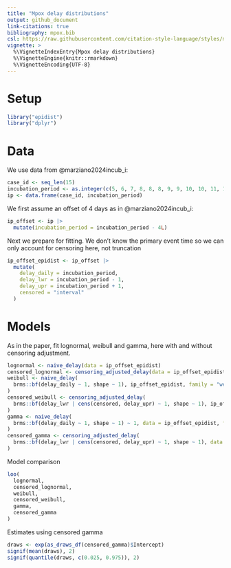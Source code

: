 ```yaml
---
title: "Mpox delay distributions"
output: github_document
link-citations: true
bibliography: mpox.bib
csl: https://raw.githubusercontent.com/citation-style-language/styles/master/apa-numeric-superscript-brackets.csl
vignette: >
  %\VignetteIndexEntry{Mpox delay distributions}
  %\VignetteEngine{knitr::rmarkdown}
  %\VignetteEncoding{UTF-8}
---
```


# Setup

```r
library("epidist")
library("dplyr")
```

# Data

We use data from @marziano2024incub_i:

```r
case_id <- seq_len(15)
incubation_period <- as.integer(c(5, 6, 7, 8, 8, 8, 9, 9, 10, 10, 11, 12, 13, 14, 14))
ip <- data.frame(case_id, incubation_period)
```

We first assume an offset of 4 days as in @marziano2024incub_i:

```r
ip_offset <- ip |>
  mutate(incubation_period = incubation_period - 4L)
```

Next we prepare for fitting.
We don't know the primary event time so we can only account for censoring here, not truncation

```r
ip_offset_epidist <- ip_offset |>
  mutate(
    delay_daily = incubation_period,
    delay_lwr = incubation_period - 1,
    delay_upr = incubation_period + 1,
    censored = "interval"
  )
```

# Models

As in the paper, fit lognormal, weibull and gamma, here with and without censoring adjustment.

```r
lognormal <- naive_delay(data = ip_offset_epidist)
censored_lognormal <- censoring_adjusted_delay(data = ip_offset_epidist)
weibull <- naive_delay(
  brms::bf(delay_daily ~ 1, shape ~ 1), ip_offset_epidist, family = "weibull"
)
censored_weibull <- censoring_adjusted_delay(
  brms::bf(delay_lwr | cens(censored, delay_upr) ~ 1, shape ~ 1), ip_offset_epidist, family = "weibull"
)
gamma <- naive_delay(
  brms::bf(delay_daily ~ 1, shape ~ 1) ~ 1, data = ip_offset_epidist, family = "gamma"
)
censored_gamma <- censoring_adjusted_delay(
  brms::bf(delay_lwr | cens(censored, delay_upr) ~ 1, shape ~ 1), data = ip_offset_epidist, family = "gamma"
)
```

Model comparison

```r
loo(
  lognormal,
  censored_lognormal,
  weibull,
  censored_weibull,
  gamma,
  censored_gamma
)
```

Estimates using censored gamma

```r
draws <- exp(as_draws_df(censored_gamma)$Intercept)
signif(mean(draws), 2)
signif(quantile(draws, c(0.025, 0.975)), 2)
```
